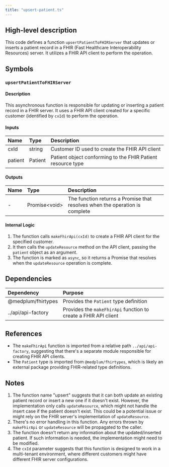 ```yaml
---
title: "upsert-patient.ts"
---
```


## High-level description
This code defines a function `upsertPatientToFHIRServer` that updates or inserts a patient record in a FHIR (Fast Healthcare Interoperability Resources) server. It utilizes a FHIR API client to perform the operation.

## Symbols

### `upsertPatientToFHIRServer`
#### Description
This asynchronous function is responsible for updating or inserting a patient record in a FHIR server. It uses a FHIR API client created for a specific customer (identified by `cxId`) to perform the operation.

#### Inputs
| Name | Type | Description |
|:-----|:-----|:------------|
| cxId | string | Customer ID used to create the FHIR API client |
| patient | Patient | Patient object conforming to the FHIR Patient resource type |

#### Outputs
| Name | Type | Description |
|:-----|:-----|:------------|
| - | Promise&lt;void&gt; | The function returns a Promise that resolves when the operation is complete |

#### Internal Logic
1. The function calls `makeFhirApi(cxId)` to create a FHIR API client for the specified customer.
2. It then calls the `updateResource` method on the API client, passing the `patient` object as an argument.
3. The function is marked as `async`, so it returns a Promise that resolves when the `updateResource` operation is complete.

## Dependencies
| Dependency | Purpose |
|:-----------|:--------|
| @medplum/fhirtypes | Provides the `Patient` type definition |
| ../api/api-factory | Provides the `makeFhirApi` function to create a FHIR API client |

## References
- The `makeFhirApi` function is imported from a relative path `../api/api-factory`, suggesting that there's a separate module responsible for creating FHIR API clients.
- The `Patient` type is imported from `@medplum/fhirtypes`, which is likely an external package providing FHIR-related type definitions.

## Notes
1. The function name "upsert" suggests that it can both update an existing patient record or insert a new one if it doesn't exist. However, the implementation only calls `updateResource`, which might not handle the insert case if the patient doesn't exist. This could be a potential issue or might rely on the FHIR server's implementation of `updateResource`.
2. There's no error handling in this function. Any errors thrown by `makeFhirApi` or `updateResource` will be propagated to the caller.
3. The function doesn't return any information about the updated/inserted patient. If such information is needed, the implementation might need to be modified.
4. The `cxId` parameter suggests that this function is designed to work in a multi-tenant environment, where different customers might have different FHIR server configurations.